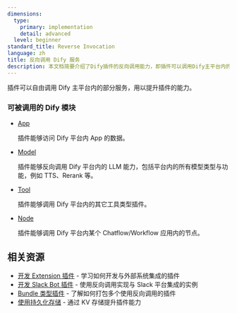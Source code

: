 ```yaml
---
dimensions:
  type:
    primary: implementation
    detail: advanced
  level: beginner
standard_title: Reverse Invocation
language: zh
title: 反向调用 Dify 服务
description: 本文档简要介绍了Dify插件的反向调用能力，即插件可以调用Dify主平台内的指定服务。文档列出了四类可被调用的模块：App（访问App数据）、Model（调用平台内的模型能力）、Tool（调用平台内的其他工具插件）和Node（调用Chatflow/Workflow应用内的节点）。
---
```


插件可以自由调用 Dify 主平台内的部分服务，用以提升插件的能力。

### 可被调用的 Dify 模块

*   [App](/plugin-dev-zh/9242-reverse-invocation-app)

    插件能够访问 Dify 平台内 App 的数据。
*   [Model](/plugin-dev-zh/9242-reverse-invocation-model)

    插件能够反向调用 Dify 平台内的 LLM 能力，包括平台内的所有模型类型与功能，例如 TTS、Rerank 等。
*   [Tool](/plugin-dev-zh/9242-reverse-invocation-tool)

    插件能够调用 Dify 平台内的其它工具类型插件。
*   [Node](/plugin-dev-zh/9243-reverse-invocation-node)

    插件能够调用 Dify 平台内某个 Chatflow/Workflow 应用内的节点。

## 相关资源

- [开发 Extension 插件](/plugin-dev-zh/9231-extension-plugin) - 学习如何开发与外部系统集成的插件
- [开发 Slack Bot 插件](/plugin-dev-zh/0432-develop-a-slack-bot-plugin) - 使用反向调用实现与 Slack 平台集成的实例
- [Bundle 类型插件](/plugin-dev-zh/9241-bundle) - 了解如何打包多个使用反向调用的插件
- [使用持久化存储](/plugin-dev-zh/0411-persistent-storage-kv) - 通过 KV 存储提升插件能力
